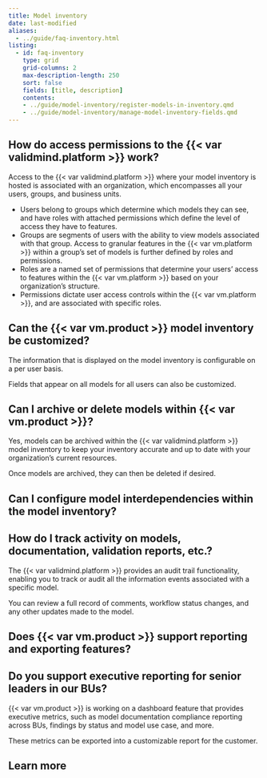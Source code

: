 ```yaml
---
title: Model inventory
date: last-modified
aliases:
  - ../guide/faq-inventory.html
listing:
  - id: faq-inventory
    type: grid
    grid-columns: 2
    max-description-length: 250
    sort: false
    fields: [title, description]
    contents:
    - ../guide/model-inventory/register-models-in-inventory.qmd
    - ../guide/model-inventory/manage-model-inventory-fields.qmd
---
```


## How do access permissions to the {{< var validmind.platform >}} work? 

Access to the {{< var validmind.platform >}} where your model inventory is hosted is associated with an organization, which encompasses all your users, groups, and business units. 

 - Users belong to groups which determine which models they can see, and have roles with attached permissions which define the level of access they have to features.
 - Groups are segments of users with the ability to view models associated with that group. Access to granular features in the {{< var vm.platform >}} within a group’s set of models is further defined by roles and permissions.
 - Roles are a named set of permissions that determine your users’ access to features within the {{< var vm.platform >}} based on your organization’s structure. 
 - Permissions dictate user access controls within the {{< var vm.platform >}}, and are associated with specific roles.

## Can the {{< var vm.product >}} model inventory be customized?

The information that is displayed on the model inventory is configurable on a per user basis.

Fields that appear on all models for all users can also be customized. 

## Can I archive or delete models within {{< var vm.product >}}?

Yes, models can be archived within the {{< var validmind.platform >}} model inventory to keep your inventory accurate and up to date with your organization’s current resources.

Once models are archived, they can then be deleted if desired. 

## Can I configure model interdependencies within the model inventory?



## How do I track activity on models, documentation, validation reports, etc.?

The {{< var validmind.platform >}} provides an audit trail functionality, enabling you to track or audit all the information events associated with a specific model. 

You can review a full record of comments, workflow status changes, and any other updates made to the model.

<!-- BELOW REMOVED ON REQUEST AS PER SC-6528 -->

<!-- ## Can the model inventory track revalidation, periodic validation dates, and more?

In addition to initial validation exercises, {{< var vm.product >}} can manage activities throughout the entire model risk management lifecycle, including periodic reviews, change validations, and ongoing monitoring deadlines (roadmap item – Q3 2023). -->

## Does {{< var vm.product >}} support reporting and exporting features?

## Do you support executive reporting for senior leaders in our BUs?

{{< var vm.product >}} is working on a dashboard feature that provides executive metrics, such as model documentation compliance reporting across BUs, findings by status and model use case, and more.

These metrics can be exported into a customizable report for the customer.

## Learn more

:::{#faq-inventory}
:::
